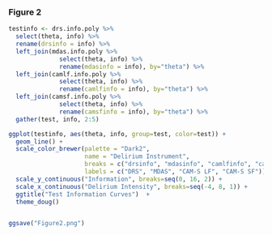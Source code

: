 
### Figure 2

```r

testinfo <- drs.info.poly %>%
  select(theta, info) %>%
  rename(drsinfo = info) %>%
  left_join(mdas.info.poly %>% 
              select(theta, info) %>%
              rename(mdasinfo = info), by="theta") %>%
  left_join(camlf.info.poly %>%
              select(theta, info) %>%
              rename(camlfinfo = info), by="theta") %>%
  left_join(camsf.info.poly %>%
              select(theta, info) %>%
              rename(camsfinfo = info), by="theta") %>%
  gather(test, info, 2:5)

ggplot(testinfo, aes(theta, info, group=test, color=test)) +
  geom_line() +
  scale_color_brewer(palette = "Dark2", 
                     name = "Delirium Instrument",
                     breaks = c("drsinfo", "mdasinfo", "camlfinfo", "camsfinfo"),
                     labels = c("DRS", "MDAS", "CAM-S LF", "CAM-S SF")) + 
  scale_y_continuous("Information", breaks=seq(0, 16, 2)) +
  scale_x_continuous("Delirium Intensity", breaks=seq(-4, 8, 1)) +
  ggtitle("Test Information Curves")  +
  theme_doug()


ggsave("Figure2.png")

```
